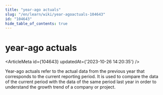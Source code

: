 ```yaml
---
title: "year-ago actuals"
slug: "/en/learn/wiki/year-agoactuals-104643"
id: "104643"
hide_table_of_contents: true
---
```



<Breadcrumbs current="year-ago actuals" />

# year-ago actuals

<ArticleMeta id={104643} updatedAt={'2023-10-26 14:20:35'} />
<div className='border-solid border-b border-t-0 my-4 border-[var(--ifm-color-gray-300)]' />

Year-ago actuals refer to the actual data from the previous year that corresponds to the current reporting period. It is used to compare the data of the current period with the data of the same period last year in order to understand the growth trend of a company or project.
